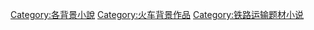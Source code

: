 [[Category:各背景小說|Category:各背景小說]]
[[Category:火车背景作品|Category:火车背景作品]]
[[Category:铁路运输题材小说|Category:铁路运输题材小说]]